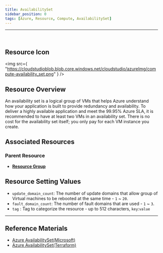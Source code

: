 ```yaml
---
title: AvailabilitySet
sidebar_position: 0
tags: [Azure, Resource, Compute, AvailabilitySet]
---
```



<hr />
<br />


## Resource Icon

<img
    src={
        "https://cloudstudioblob.blob.core.windows.net/cloudstudio/azureImg/compute-availability_set.png"
    }
/>

## Resource Overview

An availability set is a logical group of VMs that helps Azure understand how your application is built to provide redundancy and availability.
To deliver a highly available application and meet the 99.95% Azure SLA, it is recommended to have at least two VMs in an availability set.
There is no cost for the availability set itself; you only pay for each VM instance you create.

## Associated Resources

### Parent Resource

-   [**Resource Group**](https://docs.cstudio.app/docs/resource/azure/Base/ResourceGroup)

## Resource Setting Values

- `update_domain_count`: The number of update domains that allow group of Virtual machines to be rebooted at the same time - `1` ~ `20`.
- `fault_domain_count`: The number of fault domains that are used - `1` ~ `3`.
- `tag` : Tag to categorize the resource - up to 512 characters, `key`:`value`

---

## Reference Materials

-   [Azure AvailabilitySet(Microsoft)](https://learn.microsoft.com/ko-kr/azure/virtual-machines/availability-set-overview)
-   [Azure AvailabilitySet(Terraform)](https://registry.terraform.io/providers/hashicorp/azurerm/latest/docs/resources/availability_set)

